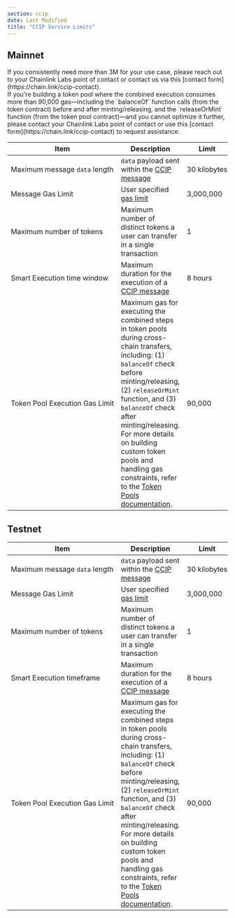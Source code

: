 ```yaml
---
section: ccip
date: Last Modified
title: "CCIP Service Limits"
---
```



## Mainnet

<Aside type="note" title="Increase the gas limit">
  If you consistently need more than 3M for your use case, please reach out to your Chainlink Labs point of contact or
  contact us via this [contact form](https://chain.link/ccip-contact).
</Aside>

<Aside type="note" title="Need more gas for releaseOrMint?">
  If you're building a token pool where the combined execution consumes more than 90,000 gas—including the `balanceOf`
  function calls (from the token contract) before and after minting/releasing, and the `releaseOrMint` function (from
  the token pool contract)—and you cannot optimize it further, please contact your Chainlink Labs point of contact or
  use this [contact form](https://chain.link/ccip-contact) to request assistance.
</Aside>

| Item                                               | Description                                                                                                                                                                                                                                                                                                                                                                                                                  | Limit             |
| -------------------------------------------------- | ---------------------------------------------------------------------------------------------------------------------------------------------------------------------------------------------------------------------------------------------------------------------------------------------------------------------------------------------------------------------------------------------------------------------------- | ----------------- |
| Maximum&nbsp;message&nbsp;`data`&nbsp;length       | `data` payload sent within the [CCIP message](/ccip/api-reference/client#evm2anymessage)                                                                                                                                                                                                                                                                                                                                     | 30&nbsp;kilobytes |
| Message&nbsp;Gas&nbsp;Limit                        | User specified [gas limit](/ccip/api-reference/client#evmextraargsv1)                                                                                                                                                                                                                                                                                                                                                        | 3,000,000         |
| Maximum&nbsp;number&nbsp;of&nbsp;tokens            | Maximum number of distinct tokens a user can transfer in a single transaction                                                                                                                                                                                                                                                                                                                                                | 1                 |
| Smart Execution time window                        | Maximum duration for the execution of a [CCIP message](/ccip/api-reference/client#evm2anymessage)                                                                                                                                                                                                                                                                                                                            | 8 hours           |
| Token&nbsp;Pool&nbsp;Execution&nbsp;Gas&nbsp;Limit | Maximum gas for executing the combined steps in token pools during cross-chain transfers, including: (1) `balanceOf` check before minting/releasing, (2) `releaseOrMint` function, and (3) `balanceOf` check after minting/releasing. For more details on building custom token pools and handling gas constraints, refer to the [Token Pools documentation](/ccip/concepts/cross-chain-tokens#requirement-for-token-pools). | 90,000            |

## Testnet

| Item                                               | Description                                                                                                                                                                                                                                                                                                                                                                                                                  | Limit             |
| -------------------------------------------------- | ---------------------------------------------------------------------------------------------------------------------------------------------------------------------------------------------------------------------------------------------------------------------------------------------------------------------------------------------------------------------------------------------------------------------------- | ----------------- |
| Maximum&nbsp;message&nbsp;`data`&nbsp;length       | `data` payload sent within the [CCIP message](/ccip/api-reference/client#evm2anymessage)                                                                                                                                                                                                                                                                                                                                     | 30&nbsp;kilobytes |
| Message&nbsp;Gas&nbsp;Limit                        | User specified [gas limit](/ccip/api-reference/client#evmextraargsv1)                                                                                                                                                                                                                                                                                                                                                        | 3,000,000         |
| Maximum&nbsp;number&nbsp;of&nbsp;tokens            | Maximum number of distinct tokens a user can transfer in a single transaction                                                                                                                                                                                                                                                                                                                                                | 1                 |
| Smart Execution timeframe                          | Maximum duration for the execution of a [CCIP message](/ccip/api-reference/client#evm2anymessage)                                                                                                                                                                                                                                                                                                                            | 8 hours           |
| Token&nbsp;Pool&nbsp;Execution&nbsp;Gas&nbsp;Limit | Maximum gas for executing the combined steps in token pools during cross-chain transfers, including: (1) `balanceOf` check before minting/releasing, (2) `releaseOrMint` function, and (3) `balanceOf` check after minting/releasing. For more details on building custom token pools and handling gas constraints, refer to the [Token Pools documentation](/ccip/concepts/cross-chain-tokens#requirement-for-token-pools). | 90,000            |
